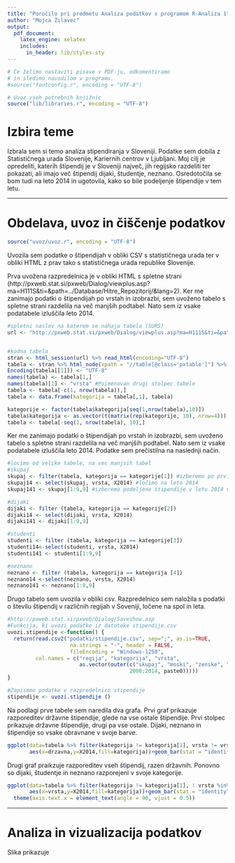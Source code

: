 ```yaml
---
title: "Poročilo pri predmetu Analiza podatkov s programom R-Analiza štipendiranja v Sloveniji"
author: "Mojca Žilavec"
output:
  pdf_document:
    latex_engine: xelatex
    includes:
      in_header: lib/styles.sty
---
```


```r
# Če želimo nastaviti pisave v PDF-ju, odkomentiramo
# in sledimo navodilom v programu.
#source("fontconfig.r", encoding = "UTF-8")

# Uvoz vseh potrebnih knjižnic
source("lib/libraries.r", encoding = "UTF-8")
```

# Izbira teme

Izbrala sem si temo analiza stipendiranja v Sloveniji. Podatke sem dobila z Statističnega urada Slovenije, Kariernih centrov v Ljubljani. Moj cilj je opredeliti, katerih štipendij je v Sloveniji največ, jih regijsko razdeliti ter pokazati, ali imajo več štipendij dijaki, študentje, neznano. Osredotočila se bom tudi na leto 2014 in ugotovila, kako so bile podeljenje štipendije v tem letu.  

***

# Obdelava, uvoz in čiščenje podatkov

```r
source("uvoz/uvoz.r", encoding = "UTF-8")
```

Uvozila sem podatke o štipendijah v obliki CSV s statističnega urada ter v obliki HTML z prav tako s statističnega urada republike Slovenije. 

Prva uvožena razpredelnica je v obliki HTML s spletne strani (http://pxweb.stat.si/pxweb/Dialog/viewplus.asp?ma=H111S&ti=&path=../Database/Hitre_Repozitorij/&lang=2). Ker me zanimajo podatki o štipendijah po vrstah in izobrazbi, sem uvoženo tabelo s spletne strani razdelila na več manjših podtabel. Nato sem iz vsake podatabele izluščila leto 2014. 


```r
#spletni naslov na katerem se nahaja tabela (SURS)
url <- "http://pxweb.stat.si/pxweb/Dialog/viewplus.asp?ma=H111S&ti=&path=../Database/Hitre_Repozitorij/&lang=2"


#kodna tabela
stran <- html_session(url) %>% read_html(encoding="UTF-8")
tabela <- stran %>% html_node(xpath = "//table[@class='pxtable']") %>% html_table()
Encoding(tabela[[1]]) <- "UTF-8"
names(tabela) <- tabela[1,]
names(tabela)[1] <- "vrsta" #Poimenovan drugi stolpec tabele
tabela <- tabela[-c(1, nrow(tabela)),] 
tabela <- data.frame(kategorija = tabela[,1], tabela)

kategorije <- factor(tabela$kategorija[seq(1,nrow(tabela),10)])
tabela$kategorija <- as.vector(t(matrix(rep(kategorije, 10), nrow=4)))
tabela <- tabela[-seq(1, nrow(tabela), 10),]

```

Ker me zanimajo podatki o štipendijah po vrstah in izobrazbi, sem uvoženo tabelo s spletne strani razdelila na več manjših podtabel. Nato sem iz vsake podatabele izluščila leto 2014. Podatke sem prečistilna na naslednji način. 

```r
#locimo od velike tabele, na vec manjsih tabel
#skupaj
skupaj <- filter(tabela, kategorija == kategorije[1]) #izberemo po prvi kategoriji
skupaj14 <- select(skupaj, vrsta, X2014) #ločimo na leto 2014
skupaj141 <- skupaj[1:9,9] #izberemo podeljene štipendije v letu 2014 v obliki vektorja

#dijaki
dijaki <- filter (tabela, kategorija == kategorije[2])
dijaki14 <- select(dijaki, vrsta, X2014)
dijaki141 <- dijaki[1:9,9]

#studenti
studenti <- filter (tabela, kategorija == kategorije[3])
studenti14<-select(studenti, vrsta, X2014)
studenti141 <- studenti[1:9,9]

#neznano
neznano <- filter (tabela, kategorija == kategorija [4])
neznano14 <-select(neznano, vrsta, X2014)
neznano141 <- neznano[1:9,9]

```


Drugo tabelo sem uvozila v obliki csv. Razpredelnico sem naložila s podatki o številu štipendij v različnih regijah v Soveniji, ločene na spol in leta. 


```r
#http://pxweb.stat.si/pxweb/Dialog/Saveshow.asp
#Funkcija, ki uvozi podatke iz datoteke stipendije.csv
uvozi.stipendije <-function() {
  return(read.csv2("podatki/stipendije.csv", sep=";", as.is=TRUE,
                    na.strings = "-", header = FALSE,
                    fileEncoding = "Windows-1250",
         col.names = c("regija", "kategorija", "vrsta",
                       as.vector(outer(c("skupaj", "moski", "zenske", "neznano"),
                                       2008:2014, paste0)))))
}

#Zapisemo podatke v razpredelnico stipendije
stipendije <- uvozi.stipendije ()

```

Na podlagi prve tabele sem naredila dva grafa. Prvi graf prikazuje razporeditev državne štipendije, glede na vse ostale štipendije. Prvi stolpec prikazuje državne štipendije, drugi pa vse ostale. Dijaki, neznano in štipendije so vsake obravnane v svoje barve. 

```r
ggplot(data=tabela %>% filter(kategorija != kategorija[1], vrsta != vrsta[1]),
       aes(x=drzavna,y=X2014,fill=kategorija))+geom_bar(stat = "identity") 

```

Drugi graf praikzuje razporeditev vseh štipendij, razen državnih. Ponovno so dijaki, študentje in neznano razporejeni v svoje kategorije. 

```r
ggplot(data=tabela %>% filter(kategorija != kategorija[1], ! vrsta %in% vrsta[c(1,6)]),
       aes(x=vrsta,y=X2014,fill=kategorija))+geom_bar(stat = "identity") +
  theme(axis.text.x = element_text(angle = 90, vjust = 0.5)) 

```

***


# Analiza in vizualizacija podatkov


Slika \ref{fig:graf} prikazuje 
